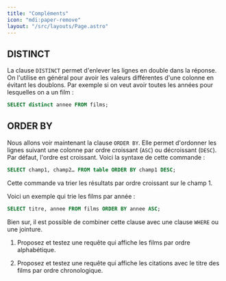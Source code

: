 ```yaml
---
title: "Compléments"
icon: "mdi:paper-remove"
layout: "/src/layouts/Page.astro"
---
```



## DISTINCT

La clause `DISTINCT` permet d'enlever les lignes en double dans la réponse. On
l'utilise en général pour avoir les valeurs différentes d'une colonne en
évitant les doublons. Par exemple si on veut avoir toutes les années pour
lesquelles on a un film :

```sql
SELECT distinct annee FROM films;
```

## ORDER BY

Nous allons voir maintenant la clause `ORDER BY`. Elle permet d'ordonner les
lignes suivant une colonne par ordre croissant (`ASC`) ou décroissant
(`DESC`). Par défaut, l'ordre est croissant. Voici la syntaxe de cette
commande :

```sql
SELECT champ1, champ2… FROM table ORDER BY champ1 DESC;
```

Cette commande va trier les résultats par ordre croissant sur le champ 1.

Voici un exemple qui trie les films par année :

```sql
SELECT titre, annee FROM films ORDER BY annee ASC;
```

Bien sur, il est possible de combiner cette clause avec une clause `WHERE` ou
une jointure.

1. Proposez et testez une requête qui affiche les films par ordre
alphabétique.

2. Proposez et testez une requête qui affiche les citations avec le titre
des films par ordre chronologique.